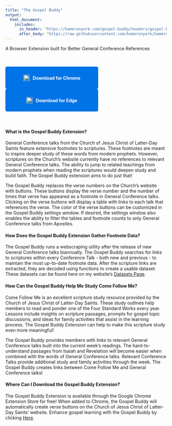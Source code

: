 ```yaml
---
title: "The Gospel Buddy"
output:
  html_document:
    includes:
      in_header: "https://kameronyork.com/gospel-buddy/headers/gospel-buddy-header.html"
      after_body: "https://raw.githubusercontent.com/kameronyork/kameronyork.github.io/main/parables/footer.html"
---
```

A Browser Extension built for Better General Conference References
<br>
<br>
<br>

<style>
    .download-button {
    display: inline-flex; /* Use flexbox for alignment */
    align-items: center; /* Center items vertically */
    justify-content: center; /* Center items horizontally */
    background-color: #0073e6; /* Blue color */
    color: #ffffff; /* White text color */
    padding: 10px 20px; /* Adjust padding as needed */
    border-radius: 5px; /* Rounded corners */
    text-decoration: none; /* Remove underline */
    font-weight: bold;
    width: 250px;
    height: 50px;
    margin-right: 10px;
  }
  
  .download-button img {
    width: 20px; /* Adjust image size as needed */
    margin-right: 10px; /* Add space between image and text */
  }
</style>

<a href="https://kameronyork.com/gospel-buddy/" class="download-button">
  <img src="https://kameronyork.com/docs/assets/chrome-logo.png" alt="Google Chrome Logo">
  Download for Chrome
</a>
<a href="https://kameronyork.com/gospel-buddy/" class="download-button">
  <img src="https://kameronyork.com/docs/assets/edge-logo.png" alt="Microsoft Edge Logo">
  Download for Edge
</a>
<br>
<br>
<br>

#### What is the Gospel Buddy Extension?

General Conference talks from the Church of Jesus Christ of Latter-Day Saints feature extensive footnotes to scriptures. These footnotes are meant to inspire deeper study of these words from modern prophets. However, scriptures on the Church's website currently have no references to relevant General Conference talks. The ability to jump to related teachings from modern prophets when reading the scriptures would deepen study and build faith. The Gospel Buddy extension aims to do just that!

The Gospel Buddy replaces the verse numbers on the Church's website with buttons. These buttons display the verse number and the number of times that verse has appeared as a footnote in General Conference talks. Clicking on the verse buttons will display a table with links to each talk that references the verse. The color of the verse buttons can be customized in the Gospel Buddy settings window. If desired, the settings window also enables the ability to filter the tables and footnote counts to only General Conference talks from Apostles.

#### How Does the Gospel Buddy Extension Gather Footnote Data?

The Gospel Buddy runs a webscraping utility after the release of new General Conference talks biannually. The Gospel Buddy searches for links to scriptures within every Conference Talk - both new and previous - to maintain the most up-to-date footnote data. After the scripture links are extracted, they are decoded using functions to create a usable dataset. These datasets can be found here on my website's [Datasets Page](https://kameronyork.com/datasets).

#### How Can the Gospel Buddy Help Me Study Come Follow Me?

Come Follow Me is an excellent scripture study resource provided by the Church of Jesus Christ of Latter-Day Saints. These study outlines help members to read and ponder one of the Four Standard Works every year. Lessons include insights on scripture passages, prompts for gospel topic discussions, and ideas for family activities that assist in the learning process. The Gospel Buddy Extension can help to make this scripture study even more meaningful!

The Gospel Buddy provides members with links to relevant General Conference talks built into the current week's readings. The hard-to-understand passages from Isaiah and Revelation will become easier when combined with the words of General Conference talks. Relevant Conference Talks provide additional study and family activities through the week. The Gospel Buddy creates links between Come Follow Me and General Conference talks!

#### Where Can I Download the Gospel Buddy Extension?

The Gospel Buddy Extension is available through the Google Chrome Extension Store for free! When added to Chrome, the Gospel Buddy will automatically create verse buttons on the Church of Jesus Christ of Latter-Day Saints' website. Enhance gospel learning with the Gospel Buddy by clicking [Here]("https://kameronyork.com/gospel-buddy/").

<br>
<br>


